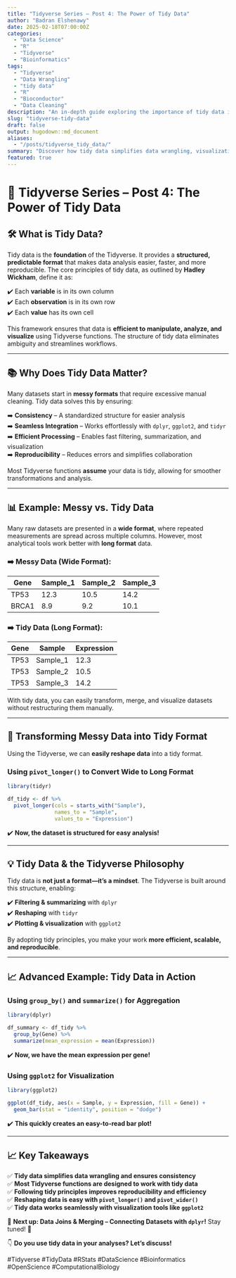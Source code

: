 ```yaml
---
title: "Tidyverse Series – Post 4: The Power of Tidy Data"
author: "Badran Elshenawy"
date: 2025-02-18T07:00:00Z
categories:
  - "Data Science"
  - "R"
  - "Tidyverse"
  - "Bioinformatics"
tags:
  - "Tidyverse"
  - "Data Wrangling"
  - "tidy data"
  - "R"
  - "Bioconductor"
  - "Data Cleaning"
description: "An in-depth guide exploring the importance of tidy data in R. Learn how to structure, reshape, and clean data efficiently using Tidyverse principles."
slug: "tidyverse-tidy-data"
draft: false
output: hugodown::md_document
aliases:
  - "/posts/tidyverse_tidy_data/"
summary: "Discover how tidy data simplifies data wrangling, visualization, and analysis in R with the Tidyverse. Learn how to reshape and clean data efficiently."
featured: true
---
```


# 🔬 Tidyverse Series – Post 4: The Power of Tidy Data

## 🛠 What is Tidy Data?

Tidy data is the **foundation** of the Tidyverse. It provides a **structured, predictable format** that makes data analysis easier, faster, and more reproducible. The core principles of tidy data, as outlined by **Hadley Wickham**, define it as:

✔️ Each **variable** is in its own column\
✔️ Each **observation** is in its own row\
✔️ Each **value** has its own cell

This framework ensures that data is **efficient to manipulate, analyze, and visualize** using Tidyverse functions. The structure of tidy data eliminates ambiguity and streamlines workflows.

------------------------------------------------------------------------

## 📚 Why Does Tidy Data Matter?

Many datasets start in **messy formats** that require excessive manual cleaning. Tidy data solves this by ensuring:

➡️ **Consistency** – A standardized structure for easier analysis\
➡️ **Seamless Integration** – Works effortlessly with `dplyr`, `ggplot2`, and `tidyr`\
➡️ **Efficient Processing** – Enables fast filtering, summarization, and visualization\
➡️ **Reproducibility** – Reduces errors and simplifies collaboration

Most Tidyverse functions **assume** your data is tidy, allowing for smoother transformations and analysis.

------------------------------------------------------------------------

## 📊 Example: Messy vs. Tidy Data

Many raw datasets are presented in a **wide format**, where repeated measurements are spread across multiple columns. However, most analytical tools work better with **long format** data.

### ➡️ **Messy Data (Wide Format):**

| Gene  | Sample_1 | Sample_2 | Sample_3 |
|-------|----------|----------|----------|
| TP53  | 12.3     | 10.5     | 14.2     |
| BRCA1 | 8.9      | 9.2      | 10.1     |

### ➡️ **Tidy Data (Long Format):**

| Gene | Sample   | Expression |
|------|----------|------------|
| TP53 | Sample_1 | 12.3       |
| TP53 | Sample_2 | 10.5       |
| TP53 | Sample_3 | 14.2       |

With tidy data, you can easily transform, merge, and visualize datasets without restructuring them manually.

------------------------------------------------------------------------

## 🔄 Transforming Messy Data into Tidy Format

Using the Tidyverse, we can **easily reshape data** into a tidy format.

### **Using `pivot_longer()` to Convert Wide to Long Format**

``` r
library(tidyr)

df_tidy <- df %>%
  pivot_longer(cols = starts_with("Sample"),
               names_to = "Sample",
               values_to = "Expression")
```

✔️ **Now, the dataset is structured for easy analysis!**

------------------------------------------------------------------------

## 💡 Tidy Data & the Tidyverse Philosophy

Tidy data is **not just a format—it’s a mindset**. The Tidyverse is built around this structure, enabling:

✔️ **Filtering & summarizing** with `dplyr`\
✔️ **Reshaping** with `tidyr`\
✔️ **Plotting & visualization** with `ggplot2`

By adopting tidy principles, you make your work **more efficient, scalable, and reproducible**.

------------------------------------------------------------------------

## 📈 Advanced Example: Tidy Data in Action

### **Using `group_by()` and `summarize()` for Aggregation**

``` r
library(dplyr)

df_summary <- df_tidy %>%
  group_by(Gene) %>%
  summarize(mean_expression = mean(Expression))
```

✔️ **Now, we have the mean expression per gene!**

### **Using `ggplot2` for Visualization**

``` r
library(ggplot2)

ggplot(df_tidy, aes(x = Sample, y = Expression, fill = Gene)) +
  geom_bar(stat = "identity", position = "dodge")
```

✔️ **This quickly creates an easy-to-read bar plot!**

------------------------------------------------------------------------

## 📈 Key Takeaways

✅ **Tidy data simplifies data wrangling and ensures consistency**\
✅ **Most Tidyverse functions are designed to work with tidy data**\
✅ **Following tidy principles improves reproducibility and efficiency**\
✅ **Reshaping data is easy with `pivot_longer()` and `pivot_wider()`**\
✅ **Tidy data works seamlessly with visualization tools like `ggplot2`**

📌 **Next up: Data Joins & Merging – Connecting Datasets with `dplyr`!** Stay tuned! 🚀

👇 **Do you use tidy data in your analyses? Let’s discuss!**

#Tidyverse #TidyData #RStats #DataScience #Bioinformatics #OpenScience #ComputationalBiology